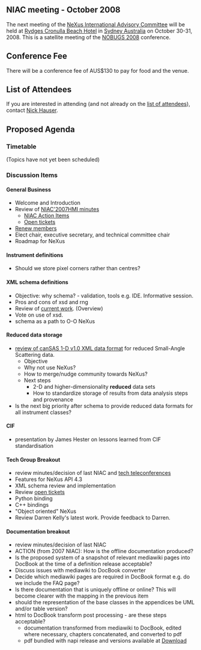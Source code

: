 == NIAC meeting - October 2008 ==

The next meeting of the [[NIAC|NeXus International Advisory Committee]] will be held at [http://www.rydges.com/hotel/0/RNCRON/Rydges-Cronulla-Sydney.htm Rydges Cronulla Beach Hotel] in [http://www.sydneyaustralia.com/en/ Sydney Australia] on October 30-31, 2008. This is a satellite meeting of the [http://www.nbi.ansto.gov.au/cgi-bin/nobugs2008/overview.ws3 NOBUGS 2008] conference.

==Conference Fee==

There will be a conference fee of AUS$130 to pay for food and the venue.

==List of Attendees==

If you are interested in attending (and not already on the [[NIAC2008_attendees|list of attendees]]), contact [[User:Nick Hauser|Nick Hauser]].

==Proposed Agenda==

=== Timetable ===
(Topics have not yet been scheduled)

=== Discussion Items ===
==== General Business ====
* Welcome and Introduction 
* Review of [[NIAC2007_Minutes|NIAC'2007HMI minutes]]
** [[NIACActionItems|NIAC Action Items]]
** [http://trac.nexusformat.org/definitions/report/3 Open tickets]
* [[Membership Dates|Renew members]]
* Elect chair, executive secretary, and technical committee chair
* Roadmap for NeXus

==== Instrument definitions ====
* Should we store pixel corners rather than centres?

==== XML schema definitions ====
* Objective: why schema? - validation, tools e.g. IDE. Informative session. 
* Pros and cons of xsd and rng
* Review of [[Schema|current work]]. (Overview)
* Vote on use of xsd.
* schema as a path to O-O NeXus

==== Reduced data storage ====
* [http://www.smallangles.net/wgwiki/index.php/cansas1d_documentation review of canSAS 1-D v1.0 XML data format] for reduced Small-Angle Scattering data.
** Objective
** Why not use NeXus?
** How to merge/nudge community towards NeXus?
** Next steps
*** 2-D and higher-dimensionality '''reduced''' data sets
*** How to standardize storage of results from data analysis steps and provenance
* Is the next big priority after schema to provide reduced data formats for all instrument classes?

==== CIF ====
* presentation by James Hester on lessons learned from CIF standardisation

==== Tech Group Breakout ====
* review minutes/decision of last NIAC and [[Technical_Subcommittee|tech teleconferences]]
* Features for NeXus API 4.3
* XML schema review and implementation
* Review [http://trac.nexusformat.org/code/report/3 open tickets]
* Python binding
* C++ bindings
* "Object oriented" NeXus
* Review Darren Kelly's latest work. Provide feedback to Darren.

==== Documentation breakout ====
* review minutes/decision of last NIAC 
* ACTION (from 2007 NIAC): How is the offline documentation produced?
* Is the proposed system of a snapshot of relevant mediawiki pages into DocBook at the time of a definition release acceptable? 
* Discuss issues with mediawiki to DocBook converter
* Decide which mediawiki pages are required in DocBook format e.g. do we include the FAQ page?
* Is there documentation that is uniquely offline or online? This will become clearer with the mapping in the previous item
* should the representation of the base classes in the appendices be UML and/or table version?
* html to DocBook transform post processing - are these steps acceptable? 
** documentation transformed from mediawiki to DocBook, edited where necessary, chapters concatenated, and converted to pdf
** pdf bundled with napi release and versions available at [[Download]]